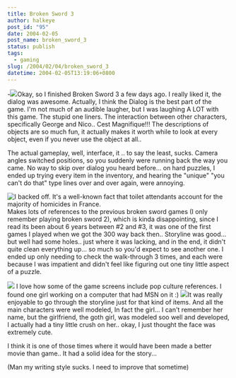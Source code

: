 ```yaml
---
title: Broken Sword 3
author: halkeye
post_id: "95"
date: 2004-02-05
post_name: broken_sword_3
status: publish
tags:
  - gaming
slug: /2004/02/04/broken_sword_3
datetime: 2004-02-05T13:19:06+0800
---
```


-![](clip0005.png)Okay, so I finished Broken Sword 3 a few days ago. I really liked it, the dialog was awesome.
Actually, I think the Dialog is the best part of the game. I'm not much of an audible laugher, but I was laughing A LOT with this game. The stupid one liners. The interaction between other characters, specifically George and Nico.. Cest Magnifique!!!
The descriptions of objects are so much fun, it actually makes it worth while to look at every object, even if you never use the object at all..

The actual gameplay, well, interface, it .. to say the least, sucks.
Camera angles switched positions, so you suddenly were running back the way you came.
No way to skip over dialog you heard before... on hard puzzles, I ended up trying every item in the inventory, and hearing the "unique" "you can't do that" type lines over and over again, were annoying.

![I backed off. It's a well-known fact that toilet attendants account for the majority of homicides in France.](clip0028.png)Makes lots of references to the previous broken sword games (I only remember playing broken sword 2), which is kinda disappointing, since I read its been about 6 years between #2 and #3, it was one of the first games I played when we got the 300 way back then..
Storyline was good... but well had some holes.. just where it was lacking, and in the end, it didn't quite clean everything up... so much so you'd expect to see another one.
I ended up only needing to check the walk-through 3 times, and each were because I was impatient and didn't feel like figuring out one tiny little aspect of a puzzle.

![](clip0008.png)
I love how some of the game screens include pop culture references. I found one girl working on a computer that had MSN on it :)
![](clip0024.png)It was really enjoyable to go through the storyline just for that kind of items. And all the main characters were well modeled, In fact the girl... I can't remember her name, but the girlfriend, the goth girl, was modeled soo well and developed, I actually had a tiny little crush on her.. okay, I just thought the face was extremely cute.

I think it is one of those times where it would have been made a better movie than game.. It had a solid idea for the story...

(Man my writing style sucks. I need to improve that sometime)
